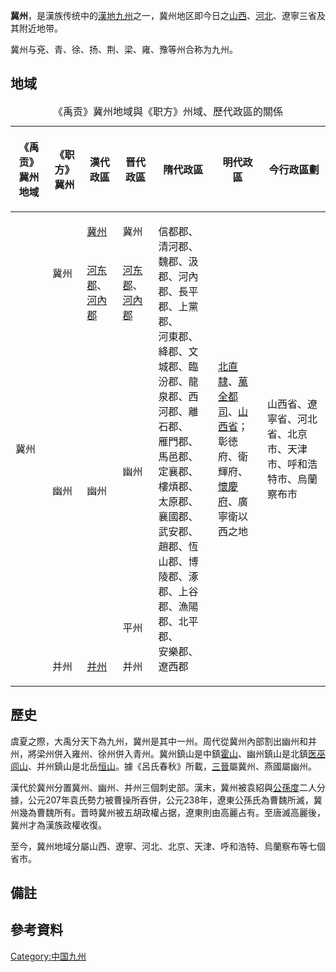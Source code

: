 {{for|冀州的其他意义|冀州}}
'''冀州'''，是漢族传统中的[[漢地|漢地]][[九州_(中国)|九州]]{{refTag|name=AA|1=《武當山玄天上帝經》：「看閆浮四部州，花花世界。有名山合洞府，件件不同。南部州中華國，九州漢地。」...「爾時彌陀教主領定天佛牒文玉皇勑令老母丹書諸仙聖寶降臨凡世前到九州漢地無影山前」...「今有後天教主奉天佛遣差在下方九州漢地無影山前無為府三心堂演教要渡三會賢良」...}}之一，冀州地区即今日之[[山西|山西]]、[[河北|河北]]、遼寧三省及其附近地带{{refTag|name=A|1=《呂氏春秋·有始覽·有始》：「何謂九州？兩河之間為冀州，晉也。」}}{{refTag|name=B|1=《汉书·卷二十八下·地理志第八下》锺、代、石、北，迫近胡寇，民俗懻忮，好气为姦，不事农商，自全晋时，已患其剽悍，而武灵王又益厉之。故冀州之部，盗贼常为它州剧。}}{{refTag|name=C|1=《漢書·卷二十八上·地理志第八上》殷因於夏，亡所變改。周既克殷，監於二代而損益之，定官分職，改禹徐、梁二州合之於雍、青，分冀州之地以為幽、并。}}。

冀州与兗、青、徐、扬、荆、梁、雍、豫等州合称为九州{{noteTag|name=a|1=《[[淮南子|淮南子]]》称将冀州与神州、次州、戎州、弇州、台州、泲州、薄州、阳州一起并称为九州。[[杨树达|杨树达]]指出《淮南子》所举的九州是[[邹衍|邹衍]]所称的中九州{{refTag|name=F|1=杨树达，《积微居小学述林·邹衍九州考》}}}}。
== 地域 ==
{| class="wikitable" 
|+《禹贡》冀州地域與《职方》州域、歷代政區的關係
! 《禹贡》冀州地域 !! 《职方》冀州  !! 漢代政區  !!  晋代政區{{refTag|name=D|1=《晉書卷十四·志第四·地理上》：「...冀州，案《禹貢》、《周禮》並為河內之地，舜置十二牧，則其一也。...幽州，案《禹貢》冀州之域，舜置十二牧，則其一也。...平州，案《禹貢》冀州之域，於周為幽州界............並州，案《禹貢》蓋冀州之域，舜置十二牧，則其一也。...秦州，案《禹貢》本雍州之域...。」}} !! 隋代政區{{refTag|name=E|1=[https://zh.wikisource.org/wiki/%E9%9A%8B%E6%9B%B8/%E5%8D%B730 隋書卷三十·志二十五·地理中]}} !! 明代政區{{refTag|name=G|1=根據成書於1461年的《大明一統志》的《禹贡》冀州地域。}} !!  今行政區劃
|-
| rowspan=5 | 冀州 || rowspan=2 | 冀州{{refTag|name=H|1=《史記卷一·五帝本紀第一》馬融注曰：「禹平水土，置九州。舜以冀州之北廣大，分置并州。燕、齊遼遠，分燕置幽州，分齊為營州。於是為十二州也。」}} || [[冀州刺史部|冀州]] || 冀州 || rowspan=5 | 信都郡、清河郡、魏郡、汲郡、河內郡、長平郡、上黨郡、<br />河東郡、絳郡、文城郡、臨汾郡、龍泉郡、西河郡、離石郡、<br />雁門郡、馬邑郡、定襄郡、樓煩郡、太原郡、襄國郡、武安郡、<br />趙郡、恆山郡、博陵郡、涿郡、上谷郡、漁陽郡、北平郡、<br />安樂郡、遼西郡 || rowspan=5 | [[北直隶|北直隸]]{{refTag|name=i|1=四库全书《明一統志·卷四·大名府》：「禹貢冀、兗二州之域」，即北直隶的大名府境內有部分地域屬於兗州}}、[[万全都指挥使司|萬全都司]]、[[山西等處承宣布政使司|山西省]]；<br />彰徳府、衛輝府、[[懷慶府|懷慶府]]、廣寧衛以西之地{{refTag|name=J|1=四库全书《明一統志·卷二十五·遼東都指揮使司》：「禹貢冀、青二州之域，舜分冀東北為幽州，即今廣寧以西之地；青東北為營州，即今廣寧以東之地。」}} || rowspan=5 | 山西省、遼寧省、河北省、北京市、天津市、呼和浩特市、烏蘭察布市
|-
| [[河東郡_(中國)|河东郡]]、[[河內郡_(中國)|河內郡]]{{refTag|name=K|1=《晉書卷十四·志第四·地理上》：「司州。案《禹貢》豫州之地。及漢武帝，初置司隸校尉，所部三輔、三河諸郡。其界西得雍州之京兆、馮翊、扶風三郡，北得冀州之河東、河內二郡，東得豫州之弘農、河南二郡，郡凡七。」}} || [[河東郡_(中國)|河东郡]]、[[河內郡_(中國)|河內郡]]
|-
| rowspan=2 | 幽州{{refTag|name=H|}} || rowspan=2 | 幽州 || 幽州
|-
| 平州
|-
| 并州{{refTag|name=H|}} || [[并州刺史部|并州]] || 并州
|}

== 歷史 ==
虞夏之際，大禹分天下為九州，冀州是其中一州。周代從冀州內部割出幽州和并州，將梁州併入雍州、徐州併入青州{{refTag|name=C|}}。冀州鎮山是中鎮[[霍山_(山西)|霍山]]、幽州鎮山是北鎮[[医巫闾山|医巫闾山]]、并州鎮山是北岳[[大茂山|恒山]]。據《呂氏春秋》所載，[[三晉|三晉]]屬冀州、燕國屬幽州{{refTag|name=A|}}。

漢代於冀州分置冀州、幽州、并州三個刺史部。漢末，冀州被袁紹與[[公孫度|公孫度]]二人分據，公元207年袁氏勢力被曹操所吞併，公元238年，遼東公孫氏為曹魏所滅，冀州幾為曹魏所有。晋時冀州被五胡政權占据，遼東則由高麗占有。至唐滅高麗後，冀州才為漢族政權收復。

至今，冀州地域分屬山西、遼寧、河北、北京、天津、呼和浩特、烏蘭察布等七個省市。

==備註==
{{noteFoot}}

==參考資料==
{{refFoot}}


{{中国九州}}

[[Category:中国九州|Category:中国九州]]